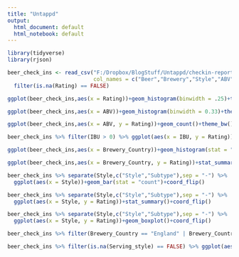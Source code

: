 ```yaml
---
title: "Untappd"
output:
  html_document: default
  html_notebook: default
---
```


```r
library(tidyverse)
library(rjson)
```

```r
beer_check_ins <- read_csv("F:/Dropbox/BlogStuff/Untappd/checkin-report_04_16_17.csv",
                           col_names = c("Beer","Brewery","Style","ABV","IBU","Notes","Location","Town","County_State","Country","Latitude","Longitude","Rating","Date_Time","Check_in_ID","Beer_ID","Brewery_ID","Brewery_Country","Brewery_City","Brewery_County","tags","Purchased_ Location","Serving_style")) %>%
  filter(is.na(Rating) == FALSE)
```

```r
ggplot(beer_check_ins,aes(x = Rating))+geom_histogram(binwidth = .25)+theme_bw() 
```

```r
ggplot(beer_check_ins,aes(x = ABV))+geom_histogram(binwidth = 0.33)+theme_bw()
```
```r
ggplot(beer_check_ins,aes(x = ABV, y = Rating))+geom_count()+theme_bw()+geom_smooth(method = "loess")
```
```r
beer_check_ins %>% filter(IBU > 0) %>% ggplot(aes(x = IBU, y = Rating))+geom_count()+theme_bw()+geom_smooth(method = "loess")
```

```r
ggplot(beer_check_ins,aes(x = Brewery_Country))+geom_histogram(stat = "count")+coord_flip()
```
```r
ggplot(beer_check_ins,aes(x = Brewery_Country, y = Rating))+stat_summary()+coord_flip()
```
```r
beer_check_ins %>% separate(Style,c("Style","Subtype"),sep = "-") %>%
  ggplot(aes(x = Style))+geom_bar(stat = "count")+coord_flip()
```
```r
beer_check_ins %>% separate(Style,c("Style","Subtype"),sep = "-") %>%
  ggplot(aes(x = Style, y = Rating))+stat_summary()+coord_flip()
```

```r
beer_check_ins %>% separate(Style,c("Style","Subtype"),sep = "-") %>%
  ggplot(aes(x = Style, y = Rating))+geom_boxplot()+coord_flip()
```

```r
beer_check_ins %>% filter(Brewery_Country == "England" | Brewery_Country == "United States" | Brewery_Country == "Germany") %>% ggplot(aes(x = Rating, fill = Brewery_Country))+geom_density(alpha = 0.5)
```

```r
beer_check_ins %>% filter(is.na(Serving_style) == FALSE) %>% ggplot(aes(x = Serving_style, y = Rating))+geom_violin()
```